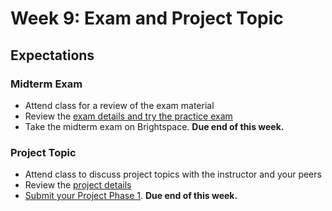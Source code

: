 # Week 9: Exam and Project Topic

## Expectations

### Midterm Exam

- Attend class for a review of the exam material
- Review the [exam details and try the practice exam](/week9/exam)
- Take the midterm exam on Brightspace. **Due end of this week.**

### Project Topic

- Attend class to discuss project topics with the instructor and your peers
- Review the [project details](/week9/project)
- [Submit your Project Phase 1](/week9/project#submission-instructions). **Due end of this week.**
